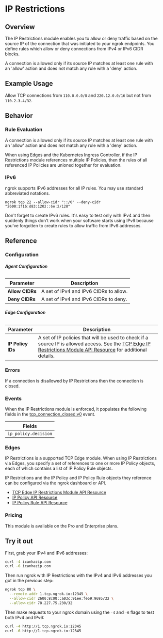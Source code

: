 
# IP Restrictions

## Overview

The IP Restrictions module enables you to allow or deny traffic based on the
source IP of the connection that was initiated to your ngrok endpoints. You
define rules which allow or deny connections from IPv4 or IPv6 CIDR blocks.

A connection is allowed only if its source IP matches at least one rule with an
'allow' action and does not match any rule with a 'deny' action.

## Example Usage

Allow TCP connections from `110.0.0.0/8` and `220.12.0.0/16` but not from
`110.2.3.4/32`.

<Tabs groupId="connectivity" queryString="cty">
	<TabItem value="agent-cli" label="Agent CLI" default>
		<AgentCliExample />
	</TabItem>
	<TabItem value="agent-config" label="Agent Config">
		<AgentConfigExample />
	</TabItem>
	<TabItem value="ssh" label="SSH">
		<SshExample />
	</TabItem>
	<TabItem value="go-sdk" label="Go">
		<GoSdkExample />
	</TabItem>
	<TabItem value="nodejs-sdk" label="NodeJS">
		<NodejsSdkExample />
	</TabItem>
	<TabItem value="python-sdk" label="Python">
		<PythonSdkExample />
	</TabItem>
	<TabItem value="rust-sdk" label="Rust">
		<RustSdkExample />
	</TabItem>
	<TabItem value="k8s" label="Kubernetes Controller">
		<KubernetesExample />
	</TabItem>
</Tabs>

## Behavior

### Rule Evaluation

A connection is allowed only if its source IP matches at least one rule with an
'allow' action and does not match any rule with a 'deny' action.

When using Edges and the Kubernetes Ingress Controller, if the IP Restrictions
module references multiple IP Policies, then the rules of all referenced IP
Policies are unioned together for evaluation.

### IPv6

ngrok supports IPv6 addresses for all IP rules. You may use standard abbreviated
notations.

```
ngrok tcp 22 --allow-cidr "::/0" --deny-cidr "2600:1f16:d83:1202::6e:2/128"
```

Don't forget to create IPv6 rules. It's easy to test only with IPv4 and then
suddenly things don't work when your software starts using IPv6 because you've
forgotten to create rules to allow traffic from IPv6 addresses.

## Reference

### Configuration

###### **Agent Configuration**

| Parameter       | Description                            |
| --------------- | -------------------------------------- |
| **Allow CIDRs** | A set of IPv4 and IPv6 CIDRs to allow. |
| **Deny CIDRs**  | A set of IPv4 and IPv6 CIDRs to deny.  |

###### **Edge Configuration**

| Parameter         | Description                                                                                                                                                                                                      |
| ----------------- | ---------------------------------------------------------------------------------------------------------------------------------------------------------------------------------------------------------------- |
| **IP Policy IDs** | A set of IP policies that will be used to check if a source IP is allowed access. See the [TCP Edge IP Restrictions Module API Resource](/api/resources/tcp-edge-ip-restriction-module/) for additional details. |

### Errors

If a connection is disallowed by IP Restrictions then the connection is closed.

### Events

When the IP Restrictions module is enforced, it populates the following fields
in the [tcp_connection_closed.v0](/obs/reference/#tcp-connection-closed)
event.

| Fields               |
| -------------------- |
| `ip_policy.decision` |

### Edges

IP Restrictions is a supported TCP Edge module. When using IP Restrictions via
Edges, you specify a set of references to one or more IP Policy objects, each
of which contains a list of IP Policy Rule objects.

IP Restrictions and the IP Policy and IP Policy Rule objects they reference can
be configured via the ngrok dashboard or API.

- [TCP Edge IP Restrictions Module API Resource](/api/resources/tcp-edge-ip-restriction-module/)
- [IP Policy API Resource](/api/resources/ip-policies/)
- [IP Policy Rule API Resource](/api/resources/ip-policy-rules/)

### Pricing

This module is available on the Pro and Enterprise plans.

## Try it out

First, grab your IPv4 and IPv6 addresses:

```bash
curl -4 icanhazip.com
curl -6 icanhazip.com
```

Then run ngrok with IP Restrictions with the IPv4 and IPv6 addresses you got in the previous step:

```bash
ngrok tcp 80 \
  --remote-addr 1.tcp.ngrok.io:12345 \
  --allow-cidr 2600:8c00::a03c:91ee:fe69:9695/32 \
  --allow-cidr 78.227.75.230/32
```

Then make requests to your ngrok domain using the `-4` and `-6` flags to test both IPv4 and IPv6:

```bash
curl -4 http://1.tcp.ngrok.io:12345
curl -6 http://1.tcp.ngrok.io:12345
```
